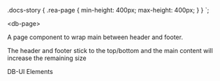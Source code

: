 



  .docs-story {
    .rea-page {
      min-height: 400px;
      max-height: 400px;
    }
  }
`;

<Meta title="Areas/Page/Intro" />

<db-headline variant="1">&lt;db-page&gt;</db-headline>

A page component to wrap main between header and footer.

The header and footer stick to the top/bottom and the main content will increase the remaining size

<StyledCanvas>

<Canvas>
  <db-page>
    <db-header slot="header">
      <db-brand>DB-UI Elements</db-brand>
    </db-header>
    <div>
      <db-table sticky="header" tabledata={mockData()}></db-table>
    </div>
    <db-footer slot="footer" with-copyright has-border />
  </db-page>
</Canvas>

</StyledCanvas>
<Readme />
